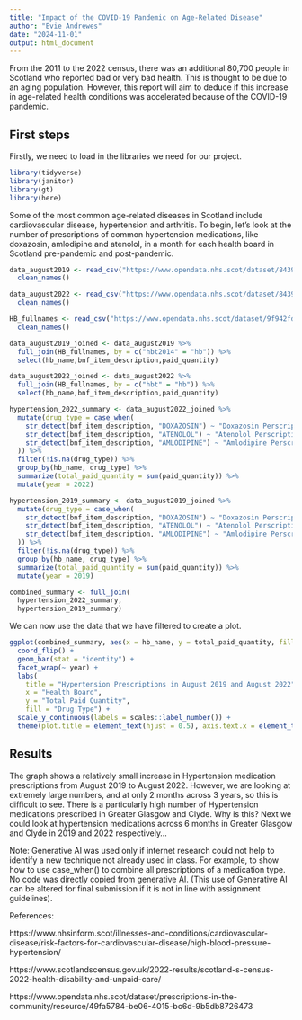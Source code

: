 ```yaml
---
title: "Impact of the COVID-19 Pandemic on Age-Related Disease"
author: "Evie Andrewes"
date: "2024-11-01"
output: html_document
---
```


From the 2011 to the 2022 census, there was an additional 80,700 people in Scotland who reported bad or very bad health. This is thought to be due to an aging population. However, this report will aim to deduce if this increase in age-related health conditions was accelerated because of the COVID-19 pandemic.


## First steps

Firstly, we need to load in the libraries we need for our project.

```r
library(tidyverse)
library(janitor)
library(gt) 
library(here)
```

Some of the most common age-related diseases in Scotland include cardiovascular disease, hypertension and arthritis. To begin, let's look at the number of prescriptions of common hypertension medications, like doxazosin, amlodipine and atenolol, in a month for each health board in Scotland pre-pandemic and post-pandemic.

```r
data_august2019 <- read_csv("https://www.opendata.nhs.scot/dataset/84393984-14e9-4b0d-a797-b288db64d088/resource/5c667230-4201-4a09-949d-3e6cc3a4ec19/download/pitc201908.csv") %>% 
  clean_names()

data_august2022 <- read_csv("https://www.opendata.nhs.scot/dataset/84393984-14e9-4b0d-a797-b288db64d088/resource/49fa5784-be06-4015-bc6d-9b5db8726473/download/pitc202208.csv") %>% 
  clean_names()

HB_fullnames <- read_csv("https://www.opendata.nhs.scot/dataset/9f942fdb-e59e-44f5-b534-d6e17229cc7b/resource/652ff726-e676-4a20-abda-435b98dd7bdc/download/hb14_hb19.csv") %>% 
  clean_names()

data_august2019_joined <- data_august2019 %>% 
  full_join(HB_fullnames, by = c("hbt2014" = "hb")) %>% 
  select(hb_name,bnf_item_description,paid_quantity)

data_august2022_joined <- data_august2022 %>% 
  full_join(HB_fullnames, by = c("hbt" = "hb")) %>% 
  select(hb_name,bnf_item_description,paid_quantity)

hypertension_2022_summary <- data_august2022_joined %>%
  mutate(drug_type = case_when(
    str_detect(bnf_item_description, "DOXAZOSIN") ~ "Doxazosin Perscription",
    str_detect(bnf_item_description, "ATENOLOL") ~ "Atenolol Perscription",
    str_detect(bnf_item_description, "AMLODIPINE") ~ "Amlodipine Perscription"
  )) %>%
  filter(!is.na(drug_type)) %>%
  group_by(hb_name, drug_type) %>%
  summarize(total_paid_quantity = sum(paid_quantity)) %>% 
  mutate(year = 2022)

hypertension_2019_summary <- data_august2019_joined %>%
  mutate(drug_type = case_when(
    str_detect(bnf_item_description, "DOXAZOSIN") ~ "Doxazosin Perscription",
    str_detect(bnf_item_description, "ATENOLOL") ~ "Atenolol Perscription",
    str_detect(bnf_item_description, "AMLODIPINE") ~ "Amlodipine Perscription"
  )) %>%
  filter(!is.na(drug_type)) %>%
  group_by(hb_name, drug_type) %>%
  summarize(total_paid_quantity = sum(paid_quantity)) %>% 
  mutate(year = 2019)

combined_summary <- full_join(
  hypertension_2022_summary, 
  hypertension_2019_summary)

```

We can now use the data that we have filtered to create a plot.

```r
ggplot(combined_summary, aes(x = hb_name, y = total_paid_quantity, fill = drug_type)) +
  coord_flip() +
  geom_bar(stat = "identity") +
  facet_wrap(~ year) +
  labs(
    title = "Hypertension Prescriptions in August 2019 and August 2022",
    x = "Health Board",
    y = "Total Paid Quantity",
    fill = "Drug Type") +
  scale_y_continuous(labels = scales::label_number()) +
  theme(plot.title = element_text(hjust = 0.5), axis.text.x = element_text(angle = 45, hjust = 1))
```

## Results

The graph shows a relatively small increase in Hypertension medication prescriptions from August 2019 to August 2022. However, we are looking at extremely large numbers, and at only 2 months across 3 years, so this is difficult to see. There is a particularly high number of Hypertension medications prescribed in Greater Glasgow and Clyde. Why is this? Next we could look at hypertension medications across 6 months in Greater Glasgow and Clyde in 2019 and 2022 respectively...

Note: Generative AI was used only if internet research could not help to identify a new technique not already used in class. For example, to show how to use case_when() to combine all prescriptions of a medication type. No code was directly copied from generative AI. (This use of Generative AI can be altered for final submission if it is not in line with assignment guidelines).

References:

https://www.nhsinform.scot/illnesses-and-conditions/cardiovascular-disease/risk-factors-for-cardiovascular-disease/high-blood-pressure-hypertension/

https://www.scotlandscensus.gov.uk/2022-results/scotland-s-census-2022-health-disability-and-unpaid-care/

https://www.opendata.nhs.scot/dataset/prescriptions-in-the-community/resource/49fa5784-be06-4015-bc6d-9b5db8726473
